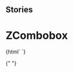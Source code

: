 
## Stories

<Meta
  title="Inputs/ZCombobox"
  component="z-combobox"
/>

# ZCombobox

<Preview>
  <Story name="z-combobox">
    {html` <z-combobox
      checkalltext="${text("checkalltext", "Select all")}"
      closesearchtext="${text("closesearchtext", "Close")}"
      hascheckall="${boolean("hascheckall", true)}"
      hassearch="${boolean("hassearch", true)}"
      inputid="${text("inputid", "combo_1")}"
      isfixed="${boolean("isfixed", true)}"
      isopen="${boolean("isopen", true)}"
      items='[{"id":"item_1","name":"First item","checked":false},{"id":"item_2","name":"Second item","checked":true},{"id":"item_3","name":"Other item","checked":false},{"id":"item_4","name":"Last item","checked":true}]'
      label="${text("label", "Combobox Label")}"
      maxcheckableitems="${number("maxcheckableitems", 4)}"
      noresultslabel="${text("noresultslabel", "No items")}"
      searchlabel="${text("searchlabel", "Search Label")}"
      searchplaceholder="${text("searchplaceholder", "Search Placeholder")}"
      searchtitle="${text("searchtitle", "Search Title")}"
      uncheckalltext="${text("uncheckalltext", "Uncheck All")}"
    />`}
  </Story>
</Preview>

{" "}

<Props of="z-combobox" />
